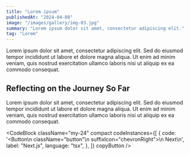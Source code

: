 ```yaml
---
title: "Lorem ipsum"
publishedAt: "2024-04-08"
image: "/images/gallery/img-03.jpg"
summary: "Lorem ipsum dolor sit amet, consectetur adipiscing elit."
tag: "Lorem"
---
```


Lorem ipsum dolor sit amet, consectetur adipiscing elit. Sed do eiusmod tempor incididunt ut labore et dolore magna aliqua. Ut enim ad minim veniam, quis nostrud exercitation ullamco laboris nisi ut aliquip ex ea commodo consequat.

## Reflecting on the Journey So Far

Lorem ipsum dolor sit amet, consectetur adipiscing elit. Sed do eiusmod tempor incididunt ut labore et dolore magna aliqua. Ut enim ad minim veniam, quis nostrud exercitation ullamco laboris nisi ut aliquip ex ea commodo consequat.

<CodeBlock
  className="my-24"
  compact
  codeInstances={[
    {
      code: '<Button\n    className="button"\n    suffixIcon="chevronRight">\n    Next\n</Button>',
      label: "Next.js",
      language: "tsx",
    },
  ]}
  copyButton
/>
